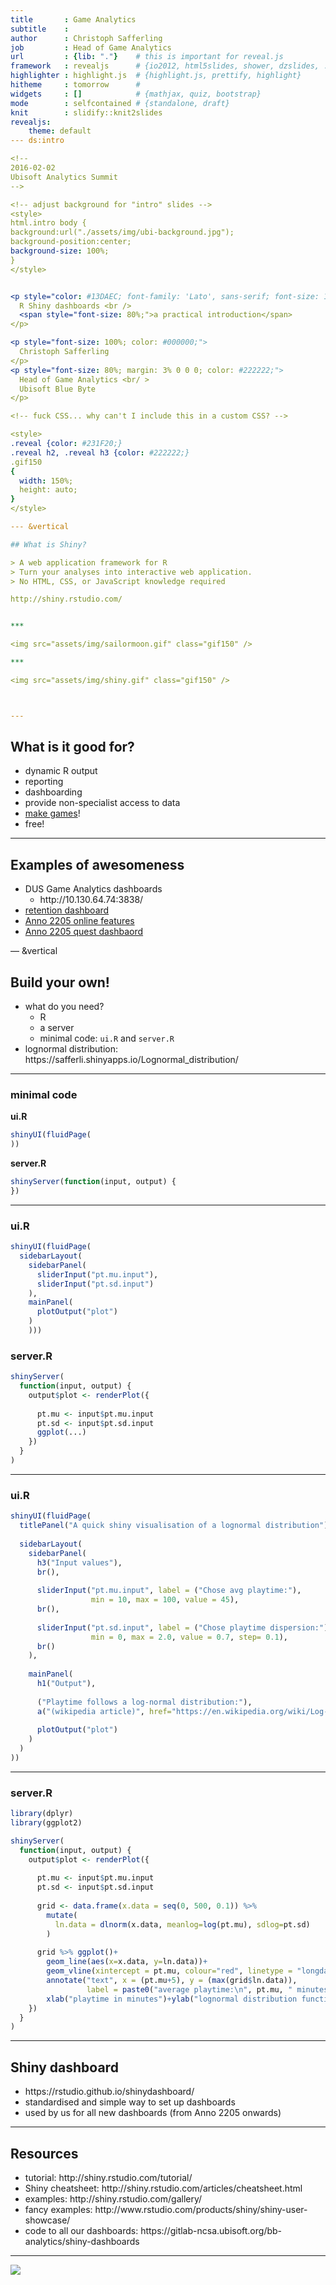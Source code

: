 ```yaml
---
title       : Game Analytics
subtitle    : 
author      : Christoph Safferling
job         : Head of Game Analytics
url         : {lib: "."}    # this is important for reveal.js
framework   : revealjs      # {io2012, html5slides, shower, dzslides, ...}
highlighter : highlight.js  # {highlight.js, prettify, highlight}
hitheme     : tomorrow      # 
widgets     : []            # {mathjax, quiz, bootstrap}
mode        : selfcontained # {standalone, draft}
knit        : slidify::knit2slides
revealjs: 
    theme: default
--- ds:intro

<!--
2016-02-02
Ubisoft Analytics Summit
-->

<!-- adjust background for "intro" slides -->
<style>
html.intro body {
background:url("./assets/img/ubi-background.jpg");
background-position:center;
background-size: 100%;
} 
</style>


<p style="color: #13DAEC; font-family: 'Lato', sans-serif; font-size: 150%; margin: 0 0 10% 0;">
  R Shiny dashboards <br />
  <span style="font-size: 80%;">a practical introduction</span>
</p>

<p style="font-size: 100%; color: #000000;">
  Christoph Safferling
</p>
<p style="font-size: 80%; margin: 3% 0 0 0; color: #222222;">
  Head of Game Analytics <br/ > 
  Ubisoft Blue Byte
</p>

<!-- fuck CSS... why can't I include this in a custom CSS? -->

<style>
.reveal {color: #231F20;}
.reveal h2, .reveal h3 {color: #222222;}
.gif150
{
  width: 150%;
  height: auto;
}
</style>

--- &vertical

## What is Shiny? 

> A web application framework for R  
> Turn your analyses into interactive web application. 
> No HTML, CSS, or JavaScript knowledge required  

http://shiny.rstudio.com/


***

<img src="assets/img/sailormoon.gif" class="gif150" />

***

<img src="assets/img/shiny.gif" class="gif150" />



---
```


## What is it good for? 

- dynamic R output
- reporting 
- dashboarding
- provide non-specialist access to data
- [make games](http://deanattali.com/blog/shiny-game-lightsout/)!
- free!


---

## Examples of awesomeness

- DUS Game Analytics dashboards
    - http://10.130.64.74:3838/
- [retention dashboard](http://10.130.64.74:3838/apps/retention_dashboard/)
- [Anno 2205 online features](http://10.130.64.74:3838/apps/anno6_online_features_dashboard/)
- [Anno 2205 quest dashbaord](http://10.130.64.74:3838/apps/anno6_quest_dashboard/)


--- &vertical

## Build your own! 

- what do you need? 
    - R
    - a server 
    - minimal code: `ui.R` and `server.R`
- lognormal distribution: https://safferli.shinyapps.io/Lognormal_distribution/

***

### minimal code

**ui.R**

```r
shinyUI(fluidPage(
))
```

**server.R**

```r
shinyServer(function(input, output) {
})
```

***

### ui.R

```r
shinyUI(fluidPage(
  sidebarLayout(
    sidebarPanel(
      sliderInput("pt.mu.input"),
      sliderInput("pt.sd.input")
    ),
    mainPanel(
      plotOutput("plot")
    )
    )))
```

### server.R

```r
shinyServer(
  function(input, output) {
    output$plot <- renderPlot({
      
      pt.mu <- input$pt.mu.input
      pt.sd <- input$pt.sd.input
      ggplot(...)  
    }) 
  }
)
```

***

### ui.R

```r
shinyUI(fluidPage(
  titlePanel("A quick shiny visualisation of a lognormal distribution"),
  
  sidebarLayout(
    sidebarPanel(
      h3("Input values"),
      br(),
      
      sliderInput("pt.mu.input", label = ("Chose avg playtime:"),
                  min = 10, max = 100, value = 45),
      br(), 
      
      sliderInput("pt.sd.input", label = ("Chose playtime dispersion:"),
                  min = 0, max = 2.0, value = 0.7, step= 0.1),
      br()
    ),
      
    mainPanel(
      h1("Output"),
      
      ("Playtime follows a log-normal distribution:"),
      a("(wikipedia article)", href="https://en.wikipedia.org/wiki/Log-normal_distribution"),
      
      plotOutput("plot")
    )
  )
))
```

***

### server.R

```r
library(dplyr)
library(ggplot2)

shinyServer(
  function(input, output) {
    output$plot <- renderPlot({
      
      pt.mu <- input$pt.mu.input
      pt.sd <- input$pt.sd.input
      
      grid <- data.frame(x.data = seq(0, 500, 0.1)) %>% 
        mutate(
          ln.data = dlnorm(x.data, meanlog=log(pt.mu), sdlog=pt.sd)
        )
      
      grid %>% ggplot()+
        geom_line(aes(x=x.data, y=ln.data))+
        geom_vline(xintercept = pt.mu, colour="red", linetype = "longdash")+
        annotate("text", x = (pt.mu+5), y = (max(grid$ln.data)), 
                 label = paste0("average playtime:\n", pt.mu, " minutes"), hjust=0)+
        xlab("playtime in minutes")+ylab("lognormal distribution function")
    }) 
  }
)
```

---

## Shiny dashboard

- https://rstudio.github.io/shinydashboard/
- standardised and simple way to set up dashboards
- used by us for all new dashboards (from Anno 2205 onwards)


---

## Resources

- tutorial: http://shiny.rstudio.com/tutorial/
- Shiny cheatsheet: http://shiny.rstudio.com/articles/cheatsheet.html
- examples: http://shiny.rstudio.com/gallery/
- fancy examples: http://www.rstudio.com/products/shiny/shiny-user-showcase/
- code to all our dashboards: https://gitlab-ncsa.ubisoft.org/bb-analytics/shiny-dashboards 


---

<img src="assets/img/free-roar.gif" class="gif150" />








